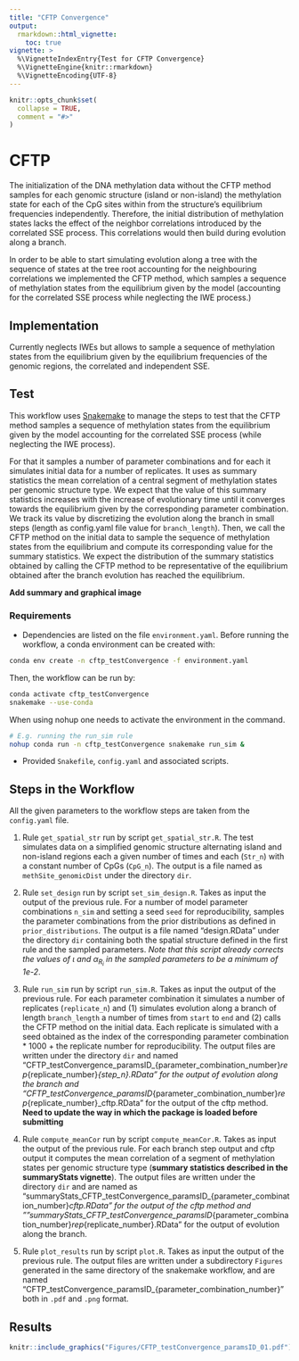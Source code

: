 ```yaml
---
title: "CFTP Convergence"
output: 
  rmarkdown::html_vignette:
    toc: true
vignette: >
  %\VignetteIndexEntry{Test for CFTP Convergence}
  %\VignetteEngine{knitr::rmarkdown}
  %\VignetteEncoding{UTF-8}
---
```


```r
knitr::opts_chunk$set(
  collapse = TRUE,
  comment = "#>"
)
```

# CFTP

The initialization of the DNA methylation data without the CFTP method samples for each genomic structure (island or non-island) the methylation state for each of the CpG sites within from the structure's equilibrium frequencies independently. Therefore, the initial distribution of methylation states lacks the effect of the neighbor correlations introduced by the correlated SSE process. This correlations would then build during evolution along a branch. 

In order to be able to start simulating evolution along a tree with the sequence of states at the tree root accounting for the neighbouring correlations we implemented the CFTP method, which samples a sequence of methylation states from the equilibrium given by the model (accounting for the correlated SSE process while neglecting the IWE process.)

## Implementation

Currently neglects IWEs but allows to sample a sequence of methylation states from the equilibrium given by the equilibrium frequencies of the genomic regions, the correlated and independent SSE.

## Test

This workflow uses [Snakemake](https://snakemake.readthedocs.io) to manage the steps to test that the CFTP method samples a sequence of methylation states from the equilibrium given by the model accounting for the correlated SSE process (while neglecting the IWE process).

For that it samples a number of parameter combinations and for each it simulates initial data for a number of replicates. It uses as summary statistics the mean correlation of a central segment of methylation states per genomic structure type. We expect that the value of this summary statistics increases with the increase of evolutionary time until it converges towards the equilibrium given by the corresponding parameter combination. We track its value by discretizing the evolution along the branch in small steps (length as config.yaml file value for `branch_length`). Then, we call the CFTP method on the initial data to sample the sequence of methylation states from the equilibrium and compute its corresponding value for the summary statistics. We expect the distribution of the summary statistics obtained by calling the CFTP method to be representative of the equilibrium obtained after the branch evolution has reached the equilibrium.


**Add summary and graphical image**

### Requirements

-   Dependencies are listed on the file `environment.yaml`. Before running the workflow, a conda environment can be created with:

```bash
conda env create -n cftp_testConvergence -f environment.yaml
```

Then, the workflow can be run by:

```bash
conda activate cftp_testConvergence
snakemake --use-conda
```

When using nohup one needs to activate the environment in the command.

```bash
# E.g. running the run_sim rule
nohup conda run -n cftp_testConvergence snakemake run_sim &
```

-   Provided `Snakefile`, `config.yaml` and associated scripts.

## Steps in the Workflow

All the given parameters to the workflow steps are taken from the `config.yaml` file.

1.  Rule `get_spatial_str` run by script `get_spatial_str.R`. The test simulates data on a simplified genomic structure alternating island and non-island regions each a given number of times and each (`Str_n`) with a constant number of CpGs  (`CpG_n`). The output is a file named as `methSite_genomicDist` under the directory `dir`.

2.  Rule `set_design` run by script `set_sim_design.R`. Takes as input the output of the previous rule. For a number of model parameter combinations `n_sim` and setting a seed `seed` for reproducibility, samples the parameter combinations from the prior distributions as defined in `prior_distributions`. The output is a file named "design.RData" under the directory `dir` containing both the spatial structure defined in the first rule and the sampled parameters. *Note that this script already corrects the values of* $\iota$ *and* $\alpha_{R_i}$ *in the sampled parameters to be a minimum of 1e-2*.

3.  Rule `run_sim` run by script `run_sim.R`. Takes as input the output of the previous rule. For each parameter combination it simulates a number of replicates (`replicate_n`) and (1) simulates evolution along a branch of length `branch_length` a number of times from `start` to `end` and (2) calls the CFTP method on the initial data. Each replicate is simulated with a seed obtained as the index of the corresponding parameter combination * 1000 + the replicate number for reproducibility. The output files are written under the directory `dir` and named "CFTP_testConvergence_paramsID_{parameter_combination_number}_rep_{replicate_number}_{step_n}.RData" for the output of evolution along the branch and "CFTP_testConvergence_paramsID_{parameter_combination_number}_rep_{replicate_number}_cftp.RData" for the output of the cftp method. **Need to update the way in which the package is loaded before submitting**

4.  Rule `compute_meanCor` run by script `compute_meanCor.R`. Takes as input the output of the previous rule. For each branch step output and cftp output it computes the mean correlation of a segment of methylation states per genomic structure type (**summary statistics described in the summaryStats vignette**). The output files are written under the directory `dir` and are named as "summaryStats_CFTP_testConvergence_paramsID_{parameter_combination_number}_cftp.RData" for the output of the cftp method and ""summaryStats_CFTP_testConvergence_paramsID_{parameter_combination_number}_rep_{replicate_number}.RData" for the output of evolution along the branch.

5.  Rule `plot_results` run by script `plot.R`. Takes as input the output of the previous rule.  The output files are written under a subdirectory `Figures` generated in the same directory of the snakemake workflow, and are named "CFTP_testConvergence_paramsID_{parameter_combination_number}" both in `.pdf` and `.png` format.






## Results

```r
knitr::include_graphics("Figures/CFTP_testConvergence_paramsID_01.pdf")
```

